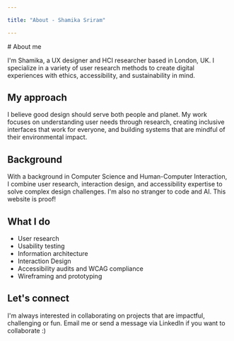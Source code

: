 ```yaml
---

title: "About - Shamika Sriram"

---
```


<Layout>
# About me

I'm Shamika, a UX designer and HCI researcher based in London, UK. I specialize in a variety of user research methods to create digital experiences with ethics, accessibility, and sustainability in mind.

## My approach

I believe good design should serve both people and planet. My work focuses on understanding user needs through research, creating inclusive interfaces that work for everyone, and building systems that are mindful of their environmental impact.

## Background

With a background in Computer Science and Human-Computer Interaction, I combine user research, interaction design, and accessibility expertise to solve complex design challenges. I'm also no stranger to code and AI. This website is proof!

## What I do

- User research 
- Usability testing
- Information architecture 
- Interaction Design
- Accessibility audits and WCAG compliance
- Wireframing and prototyping

## Let's connect

I'm always interested in collaborating on projects that are impactful, challenging or fun.
Email me or send a message via LinkedIn if you want to collaborate :)

</Layout>
